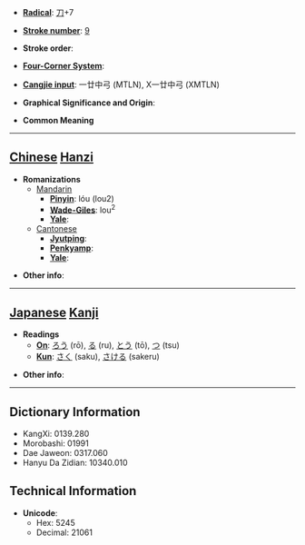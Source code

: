 * '''[[Wiktionary:Chinese radical index| Radical]]''': [[Wiktionary:Chinese radical index 刀|刀]]+7

* '''[[Wiktionary:Chinese total strokes index|Stroke number]]''': [[Wiktionary:Chinese total strokes index 9|9]]

* '''Stroke order''': 

* '''[[Wiktionary:Chinese four corner index|Four-Corner System]]''': 

* '''[[Wiktionary:Chinese Cangjie index|Cangjie input]]''': 一廿中弓 (MTLN), X一廿中弓 (XMTLN)

* '''Graphical Significance and Origin''': 

* '''Common Meaning'''

----

== [[Chinese]] [[Hanzi]] ==

* '''Romanizations'''
** [[Mandarin]]
*** '''[[Pinyin]]''': lóu (lou2)
*** '''[[Wade-Giles]]''': lou<sup>2</sup>
*** '''[[Yale]]''': 
**[[Cantonese]]
***'''[[Jyutping]]''':
***'''[[Penkyamp]]''': 
***'''[[Yale]]''': 

* '''Other info''': 

----

== [[Japanese]] [[Kanji]] ==

* '''Readings'''
** '''[[On]]''': [[ろう]] (rō), [[る]] (ru), [[とう]] (tō), [[つ]] (tsu)
** '''[[Kun]]''': [[さく]] (saku), [[さける]] (sakeru)

* '''Other info''':  

----

== Dictionary Information ==

* KangXi: 0139.280
* Morobashi: 01991
* Dae Jaweon: 0317.060
* Hanyu Da Zidian: 10340.010

== Technical Information ==

* '''Unicode''':
** Hex: 5245
** Decimal: 21061